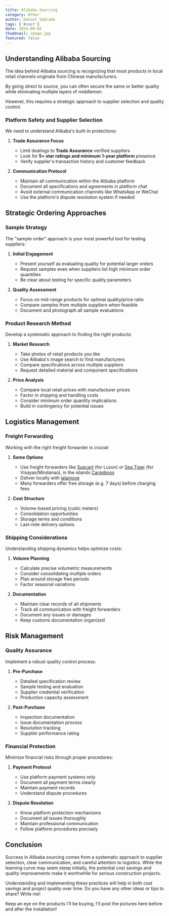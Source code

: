 ```yaml
---
title: Alibaba Sourcing
category: Other
author: Daniel Sobrado
tags: ['#cost']
date: 2024-09-02
thumbnail: image.jpg
featured: false
---
```


## Understanding Alibaba Sourcing

The idea behind Alibaba sourcing is recognizing that most products in local retail channels originate from Chinese manufacturers.

By going direct to source, you can often secure the same or better quality while eliminating multiple layers of middlemen.

However, this requires a strategic approach to supplier selection and quality control.

### Platform Safety and Supplier Selection

We need to understand Alibaba's built-in protections:

1. **Trade Assurance Focus**
   - Limit dealings to **Trade Assurance** verified suppliers
   - Look for **5+ star ratings and minimum 1-year platform** presence
   - Verify supplier's transaction history and customer feedback

2. **Communication Protocol**
   - Maintain all communication within the Alibaba platform
   - Document all specifications and agreements in platform chat
   - Avoid external communication channels like WhatsApp or WeChat
   - Use the platform's dispute resolution system if needed

## Strategic Ordering Approaches

### Sample Strategy
The "sample order" approach is your most powerful tool for testing suppliers:

1. **Initial Engagement**
   - Present yourself as evaluating quality for potential larger orders
   - Request samples even when suppliers list high minimum order quantities
   - Be clear about testing for specific quality parameters

2. **Quality Assessment**
   - Focus on mid-range products for optimal quality/price ratio
   - Compare samples from multiple suppliers when feasible
   - Document and photograph all sample evaluations

### Product Research Method

Develop a systematic approach to finding the right products:

1. **Market Research**
   - Take photos of retail products you like
   - Use Alibaba's image search to find manufacturers
   - Compare specifications across multiple suppliers
   - Request detailed material and component specifications

2. **Price Analysis**
   - Compare local retail prices with manufacturer prices
   - Factor in shipping and handling costs
   - Consider minimum order quantity implications
   - Build in contingency for potential issues

## Logistics Management

### Freight Forwarding

Working with the right freight forwarder is crucial:

1. **Some Options**
   - Use freight forwarders like [Supcart](https://supcart.ph/) (for Luzon) or [Sea Tiger](https://www.facebook.com/seatigercargo/) (for Visayas/Mindanao), in the islands [Cargoboss](https://www.cargoboss.ph/)
   - Deliver locally with [lalamove](https://www.lalamove.com/en-ph/all-delivery-pricing-detail)
   - Many forwarders offer free storage (e.g. 7 days) before charging fees

2. **Cost Structure**
   - Volume-based pricing (cubic meters)
   - Consolidation opportunities
   - Storage terms and conditions
   - Last-mile delivery options

### Shipping Considerations

Understanding shipping dynamics helps optimize costs:

1. **Volume Planning**
   - Calculate precise volumetric measurements
   - Consider consolidating multiple orders
   - Plan around storage free periods
   - Factor seasonal variations

2. **Documentation**
   - Maintain clear records of all shipments
   - Track all communication with freight forwarders
   - Document any issues or damages
   - Keep customs documentation organized

## Risk Management

### Quality Assurance

Implement a robust quality control process:

1. **Pre-Purchase**
   - Detailed specification review
   - Sample testing and evaluation
   - Supplier credential verification
   - Production capacity assessment

2. **Post-Purchase**
   - Inspection documentation
   - Issue documentation process
   - Resolution tracking
   - Supplier performance rating

### Financial Protection

Minimize financial risks through proper procedures:

1. **Payment Protocol**
   - Use platform payment systems only
   - Document all payment terms clearly
   - Maintain payment records
   - Understand dispute procedures

2. **Dispute Resolution**
   - Know platform protection mechanisms
   - Document all issues thoroughly
   - Maintain professional communication
   - Follow platform procedures precisely

## Conclusion

Success in Alibaba sourcing comes from a systematic approach to supplier selection, clear communication, and careful attention to logistics. While the learning curve may seem steep initially, the potential cost savings and quality improvements make it worthwhile for serious construction projects.

Understanding and implementing these practices will help in both cost savings and project quality over time. Do you have any other ideas or tips to share? Write me!

Keep an eye on the products I'll be buying, I'll post the pictures here before and after the installation!